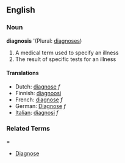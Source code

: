==English==

===Noun===
'''diagnosis''' '(Plural: [[diagnoses]])
#A medical term used to specify an illness
#The result of specific tests for an illness

====Translations====
*Dutch: [[diagnose]] ''f''
*Finnish: [[diagnoosi]]
*French: [[diagnose]] ''f''
*German: [[Diagnose]] ''f''
*[[Italian]]: [[diagnosi]] ''f''

=== Related Terms ====
*[[Diagnose]]


{{cleanup}}